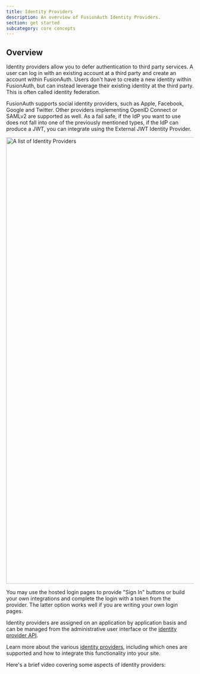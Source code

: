 ```yaml
---
title: Identity Providers
description: An overview of FusionAuth Identity Providers.
section: get started
subcategory: core concepts
---
```


## Overview

Identity providers allow you to defer authentication to third party services. A user can log in with an existing account at a third party and create an account within FusionAuth. Users don't have to create a new identity within FusionAuth, but can instead leverage their existing identity at the third party. This is often called identity federation.

FusionAuth supports social identity providers, such as Apple, Facebook, Google and Twitter. Other providers implementing OpenID Connect or SAMLv2 are supported as well. As a fail safe, if the IdP you want to use does not fall into one of the previously mentioned types, if the IdP can produce a JWT, you can integrate using the External JWT Identity Provider.

<img src="/img/docs/get-started/core-concepts/identity-providers.png" alt="A list of Identity Providers" width="1200" role="shadowed" />

You may use the hosted login pages to provide "Sign In" buttons or build your own integrations and complete the login with a token from the provider. The latter option works well if you are writing your own login pages.

Identity providers are assigned on an application by application basis and can be managed from the administrative user interface or the [identity provider API](/docs/apis/identity-providers/).

Learn more about the various [identity providers](/docs/lifecycle/authenticate-users/identity-providers/), including which ones are supported and how to integrate this functionality into your site.

Here's a brief video covering some aspects of identity providers:

<YouTube id="5oycV6LYXTM" />

